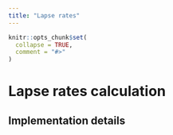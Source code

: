 ```yaml
---
title: "Lapse rates"
---
```


```r
knitr::opts_chunk$set(
  collapse = TRUE,
  comment = "#>"
)
```

# Lapse rates calculation
## Implementation details
